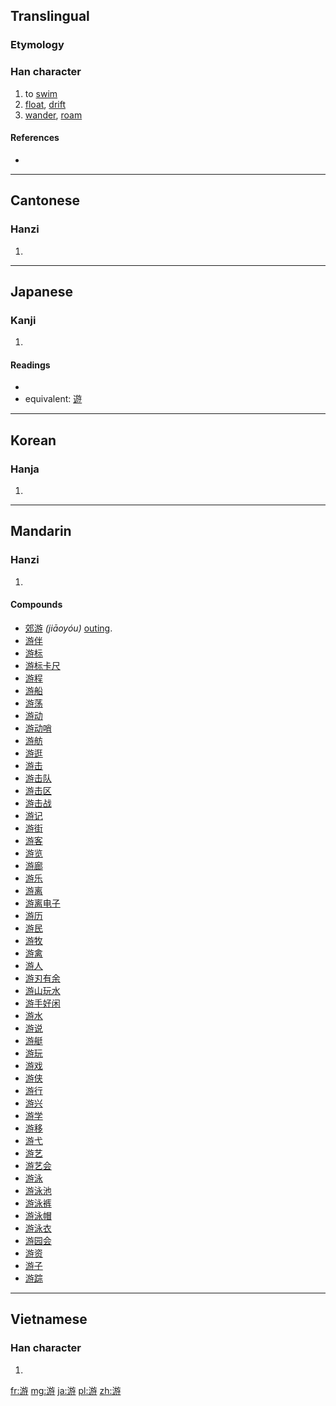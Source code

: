 {{also|遊|逰}}
==Translingual==

===Etymology===
{{Han compound|㫃|汓|c1=s|c2=p|ls=psc}}

===Han character===
{{Han char|rn=85|rad=水|as=09|sn=12|four=3814<sub>7</sub>|canj=水卜尸木 (EYSD)}}

# to [[swim]]
# [[float]], [[drift]]
# [[wander]], [[roam]]

====References====
* {{Han ref|kx=0635.140|dkj=17792|dj=1042.100|hdz=31684.080|uh=6E38|ud=28216|bh=B4E5|bd=46309}}

----

==Cantonese==

===Hanzi===
{{yue-hanzi|jyut=|y=yau4}}

# {{defn|Cantonese|sort=水09}}

----

==Japanese==

===Kanji===
{{ja-kanji|grade=|rs=水09}}

# {{defn|Japanese|sort=水09}}

====Readings====
* {{ja-readings|on=[[ゆう]] (yū), [[りゅう]] (ryū)|kun=[[およぐ]] (oyogu), [[あそぶ]] (asobu), [[あそび]] (asobi)}}
* equivalent: [[遊]]

----

==Korean==

===Hanja===
{{ko-hanja|hangeul=유|eumhun=|rv=yu|mr=yu|y=yu}}

# {{defn|Korean|sort=水09}}

----

==Mandarin==

===Hanzi===
{{cmn-hanzi|pin=[[yóu]] ([[you2]])|wg=yu<sup>2</sup>}}

# {{defn|Mandarin|sort=水09}}

====Compounds====
* [[郊游]] ''(jiāoyóu)'' [[outing]].
* [[游伴]]
* [[游标]]
* [[游标卡尺]]
* [[游程]]
* [[游船]]
* [[游荡]]
* [[游动]]
* [[游动哨]]
* [[游舫]]
* [[游逛]]
* [[游击]]
* [[游击队]]
* [[游击区]]
* [[游击战]]
* [[游记]]
* [[游街]]
* [[游客]]
* [[游览]]
* [[游廊]]
* [[游乐]]
* [[游离]]
* [[游离电子]]
* [[游历]]
* [[游民]]
* [[游牧]]
* [[游禽]]
* [[游人]]
* [[游刃有余]]
* [[游山玩水]]
* [[游手好闲]]
* [[游水]]
* [[游说]]
* [[游艇]]
* [[游玩]]
* [[游戏]]
* [[游侠]]
* [[游行]]
* [[游兴]]
* [[游学]]
* [[游移]]
* [[游弋]]
* [[游艺]]
* [[游艺会]]
* [[游泳]]
* [[游泳池]]
* [[游泳裤]]
* [[游泳帽]]
* [[游泳衣]]
* [[游园会]]
* [[游资]]
* [[游子]]
* [[游踪]]

----

==Vietnamese==

===Han character===
{{vi-hantu|[[du]]|rs=水09}}

# {{defn|Vietnamese|sort=水09}}

[[fr:游]]
[[mg:游]]
[[ja:游]]
[[pl:游]]
[[zh:游]]
